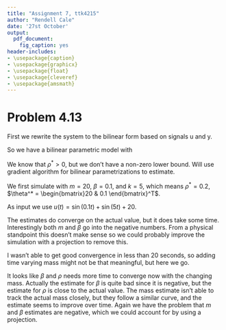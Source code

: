 ```yaml
---
title: "Assignment 7, ttk4215"
author: "Rendell Cale"
date: '27st October'
output: 
  pdf_document:
    fig_caption: yes
header-includes:
- \usepackage{caption}
- \usepackage{graphicx}
- \usepackage{float}
- \usepackage{cleveref}
- \usepackage{amsmath}
---
```



# Problem 4.13

First we rewrite the system to the bilinear form based on signals u and y. 
\begin{gather}
  y = \rho^*\left(u - m \ddot{y} - \beta \dot{y} \right) \\
  \frac{y}{\Lambda(s)} = \rho^*\left( -m \frac{s^2 y}{\Lambda(s)} - \beta \frac{s y}{\Lambda(s)} + \frac{u}{\Lambda(s)} \right)  \\
  z = \rho^*\left( \theta^{*^T}\phi + z_1 \right)
\end{gather}

So we have a bilinear parametric model with
\begin{gather}
  \theta^* = \begin{bmatrix} m & \beta \end{bmatrix}^T \\
  \rho^* = 1/k \\
  \phi = \begin{bmatrix} \frac{-s^2 y}{\Lambda(s)} & \frac{-s y}{\Lambda(s)} \end{bmatrix}^T \\
  z_1 = \frac{u}{\Lambda(s)} \\
  z = \frac{y}{\Lambda(s)} \\
  \Lambda(s) = (s - \lambda_1)(s - \lambda_2) \\
  \lambda_1, \lambda_2 < 0
\end{gather}

We know that $\rho^* > 0$, but we don't have a non-zero lower bound. Will use gradient algorithm for bilinear parametrizations to estimate. 

\begin{gather}
  \hat{z} = \rho\left( \theta^T\phi + z_1 \right) = \rho \xi \\
  \epsilon =  \frac{z - \hat{z}}{m^2} \\
  m^2 = 1 + n_s^2 = 1 + \alpha (\phi^T\phi + z_1^2) \\
  \xi = \theta^T\phi + z_1 \\
  \dot{\theta} = \Gamma \epsilon \phi \text{sgn} (\rho^*) \\
  \dot{\rho} = \gamma \epsilon \xi
\end{gather}


We first simulate with $m = 20$, $\beta = 0.1$, and $k = 5$, 
which means $\rho^* = 0.2$, $\theta^* = \begin{bmatrix}20 & 0.1 \end{bmatrix}^T$.

As input we use $u(t) = \sin(0.1t) + \sin(5t) + 20$. 

\begin{centering}
  \includegraphics[width=1.5\textwidth]{constant_params.png}
\end{centering}

The estimates do converge on the actual value, but it does take some time. 
Interestingly both $m$ and $\beta$ go into the negative numbers. From a physical standpoint this
doesn't make sense so we could probably improve the simulation with a projection to remove this. 



I wasn't able to get good convergence in less than 20 seconds, so adding time varying mass might 
not be that meaningful, but here we go. 

\begin{centering}
  \includegraphics[width=1.5\textwidth]{changing_params.png}
\end{centering}

It looks like $\beta$ and $\rho$ needs more time to converge now with the changing mass. Actually the
estimate for $\beta$ is quite bad since it is negative, but the estimate for $\rho$ is close to the 
actual value. The mass estimate isn't able to track the actual mass closely, but they follow a 
similar curve, and the estimate seems to improve over time. 
Again we have the problem that $m$ and $\beta$ estimates are negative, which we could account for 
by using a projection. 




